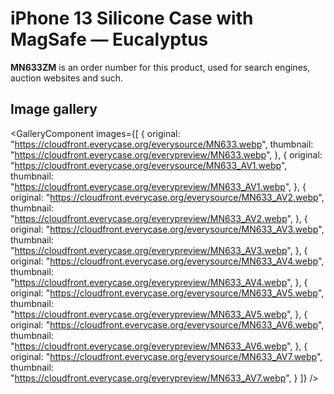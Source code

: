 
# iPhone 13 Silicone Case with MagSafe — Eucalyptus

<Callout type='info' emoji='👉🏻'>**MN633ZM** is an order number for this product, used for search engines, auction websites and such.</Callout>

## Image gallery

<GalleryComponent
    images={[
      {
        original: "https://cloudfront.everycase.org/everysource/MN633.webp",
        thumbnail: "https://cloudfront.everycase.org/everypreview/MN633.webp",
      },
      {
        original: "https://cloudfront.everycase.org/everysource/MN633_AV1.webp",
        thumbnail: "https://cloudfront.everycase.org/everypreview/MN633_AV1.webp",
      },
      {
        original: "https://cloudfront.everycase.org/everysource/MN633_AV2.webp",
        thumbnail: "https://cloudfront.everycase.org/everypreview/MN633_AV2.webp",
      },
      {
        original: "https://cloudfront.everycase.org/everysource/MN633_AV3.webp",
        thumbnail: "https://cloudfront.everycase.org/everypreview/MN633_AV3.webp",
      },
      {
        original: "https://cloudfront.everycase.org/everysource/MN633_AV4.webp",
        thumbnail: "https://cloudfront.everycase.org/everypreview/MN633_AV4.webp",
      },
      {
        original: "https://cloudfront.everycase.org/everysource/MN633_AV5.webp",
        thumbnail: "https://cloudfront.everycase.org/everypreview/MN633_AV5.webp",
      },
      {
        original: "https://cloudfront.everycase.org/everysource/MN633_AV6.webp",
        thumbnail: "https://cloudfront.everycase.org/everypreview/MN633_AV6.webp",
      },
      {
        original: "https://cloudfront.everycase.org/everysource/MN633_AV7.webp",
        thumbnail: "https://cloudfront.everycase.org/everypreview/MN633_AV7.webp",
      }
    ]}
  />
